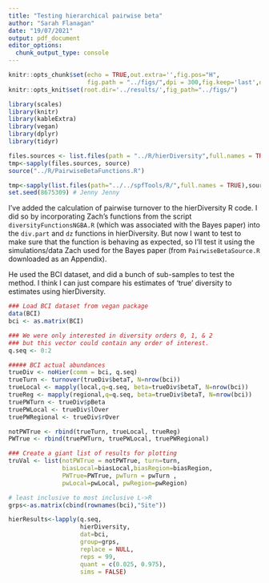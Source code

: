 ```yaml
---
title: "Testing hierarchical pairwise beta"
author: "Sarah Flanagan"
date: "19/07/2021"
output: pdf_document
editor_options: 
  chunk_output_type: console
---
```



```r
knitr::opts_chunk$set(echo = TRUE,out.extra='',fig.pos="H",
                      fig.path = "../figs/",dpi = 300,fig.keep='last',dev='png')
knitr::opts_knit$set(root.dir='../results/',fig_path="../figs/")
```
```r
library(scales)
library(knitr)
library(kableExtra)
library(vegan)
library(dplyr)
library(tidyr)

files.sources <- list.files(path = "../R/hierDiversity",full.names = TRUE)
tmp<-sapply(files.sources, source)
source("../R/PairwiseBetaFunctions.R")

tmp<-sapply(list.files(path="../../spfTools/R/",full.names = TRUE),source)
set.seed(8675309) # Jenny Jenny
```


I've added the calculation of pairwise turnover to the hierDiversity R code. I did so by incorporating Zach's functions from the script `diversityFunctionsNGBA.R` (which was associated with the Bayes paper) into the `div.part` and `dz` functions in hierDiversity. But now I want to test to make sure that the function is behaving as expected, so I'll test it using the simulations/data Zach used for the Bayes paper (from `PairwiseBetaSource.R` downloaded as an Appendix). 

He used the BCI dataset, and did a bunch of sub-samples to test the method. I think I can just compare his estimates of 'true' diversity to estimates using hierDiversity.

```r
### Load BCI dataset from vegan package
data(BCI) 
bci <- as.matrix(BCI)
```

```r
### We were only interested in diversity orders 0, 1, & 2 
### but this vector could contain any order of interest.
q.seq <- 0:2 

##### BCI actual abundances  
trueDiv <- noHier(comm = bci, q.seq)
trueTurn <- turnover(trueDiv$betaT, N=nrow(bci))
trueLocal <- mapply(local,q=q.seq, beta=trueDiv$betaT, N=nrow(bci))
trueReg <- mapply(regional,q=q.seq, beta=trueDiv$betaT, N=nrow(bci))
truePWTurn <- trueDiv$pBeta
truePWLocal <- trueDiv$lOver
truePWRegional <- trueDiv$rOver

notPWTrue <- rbind(trueTurn, trueLocal, trueReg)
PWTrue <- rbind(truePWTurn, truePWLocal, truePWRegional)

### Create a giant list of results for plotting
truVal <- list(notPWTrue = notPWTrue, turn=turn, 
               biasLocal=biasLocal,biasRegion=biasRegion, 
               PWTrue=PWTrue, pwTurn = pwTurn , 
               pwLocal=pwLocal, pwRegion=pwRegion)

```


```r
# least inclusive to most inclusive L->R
grps<-as.matrix(cbind(rownames(bci),"Site"))

hierResults<-lapply(q.seq,
                    hierDiversity,
                    dat=bci, 
                    group=grps, 
                    replace = NULL,
                    reps = 99, 
                    quant = c(0.025, 0.975), 
                    sims = FALSE)

```







